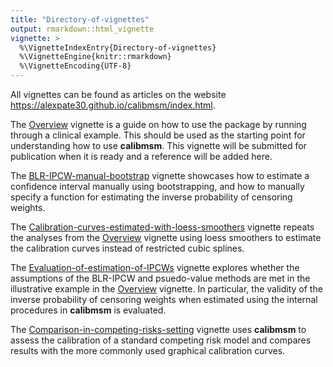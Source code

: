 ```yaml
---
title: "Directory-of-vignettes"
output: rmarkdown::html_vignette
vignette: >
  %\VignetteIndexEntry{Directory-of-vignettes}
  %\VignetteEngine{knitr::rmarkdown}
  %\VignetteEncoding{UTF-8}
---
```


All vignettes can be found as articles on the website [https://alexpate30.github.io/calibmsm/index.html](https://alexpate30.github.io/calibmsm/index.html).

The [Overview](https://alexpate30.github.io/calibmsm/articles/overview_vignette.pdf) vignette is a guide on how to use the package by running through a clinical example. This should be used as the starting point for understanding how to use **calibmsm**. This vignette will be submitted for publication when it is ready and a reference will be added here.

The [BLR-IPCW-manual-bootstrap](https://alexpate30.github.io/calibmsm/articles/BLR-IPCW-manual-bootstrap.html) vignette showcases how to estimate a confidence interval manually using bootstrapping, and how to manually specify a function for estimating the inverse probability of censoring weights.

The [Calibration-curves-estimated-with-loess-smoothers](https://alexpate30.github.io/calibmsm/articles/Calibration-curves-estimated-with-loess-smoothers.html) vignette repeats the analyses from the [Overview](https://alexpate30.github.io/calibmsm/articles/overview_vignette.pdf) vignette using loess smoothers to estimate the calibration curves instead of restricted cubic splines.

The [Evaluation-of-estimation-of-IPCWs](https://alexpate30.github.io/calibmsm/articles/Evaluation-of-estimation-of-IPCWs.html) vignette explores whether the assumptions of the BLR-IPCW and psuedo-value methods are met in the illustrative example in the [Overview](https://alexpate30.github.io/calibmsm/articles/overview_vignette.pdf) vignette. In particular, the validity of the inverse probability of censoring weights when estimated using the internal procedures in **calibmsm** is evaluated.

The [Comparison-in-competing-risks-setting](https://alexpate30.github.io/calibmsm/articles/Comparison-in-competing-risks-setting.html) vignette uses **calibmsm** to assess the calibration of a standard competing risk model and compares results with the more commonly used graphical calibration curves.



